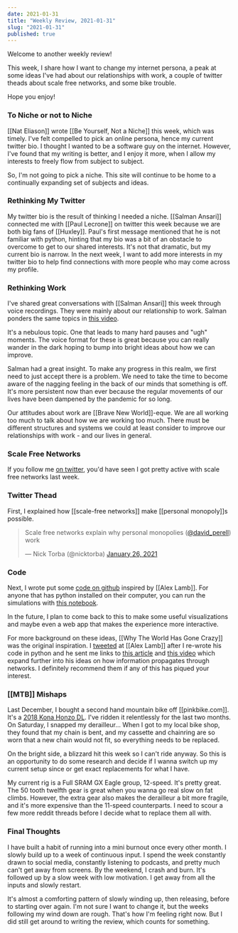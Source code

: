 ```yaml
---
date: 2021-01-31
title: "Weekly Review, 2021-01-31"
slug: "2021-01-31"
published: true
---
```

Welcome to another weekly review! 

This week, I share how I want to change my internet persona, a peak at some ideas I've had about our relationships with work, a couple of twitter theads about scale free networks, and some bike trouble.

Hope you enjoy! 

### To Niche or not to Niche
[[Nat Eliason]] wrote [[Be Yourself, Not a Niche]] this week, which was timely. I've felt compelled to pick an online persona, hence my current twitter bio. I thought I wanted to be a software guy on the internet. However, I've found that my writing is better, and I enjoy it more, when I allow my interests to freely flow from subject to subject. 

So, I'm not going to pick a niche. This site will continue to be home to a continually expanding set of subjects and ideas. 

### Rethinking My Twitter
My twitter bio is the result of thinking I needed a niche. [[Salman Ansari]] connected me with [[Paul Lecrone]] on twitter this week because we are both big fans of [[Huxley]]. Paul's first message mentioned that he is not familiar with python, hinting that my bio was a bit of an obstacle to overcome to get to our shared interests. It's not that dramatic, but my current bio is narrow. In the next week, I want to add more interests in my twitter bio to help find connections with more people who may come across my profile.

###  Rethinking Work
I've shared great conversations with [[Salman Ansari]] this week through voice recordings. They were mainly about our relationship to work. Salman ponders the same topics in [this video](https://www.youtube.com/watch?v=VO8nK-8c1RE&feature=youtu.be).

It's a nebulous topic. One that leads to many hard pauses and "ugh" moments. The voice format for these is great because you can really wander in the dark hoping to bump into bright ideas about how we can improve. 

Salman had a great insight. To make any progress in this realm, we first need to just accept there is a problem. We need to take the time to become aware of the nagging feeling in the back of our minds that something is off. It's more persistent now than ever because the regular movements of our lives have been dampened by the pandemic for so long. 

Our attitudes about work are [[Brave New World]]-eque. We are all working too much to talk about how we are working too much. There must be different structures and systems we could at least consider to improve our relationships with work - and our lives in general. 

### Scale Free Networks
If you follow me [on twitter](https://twitter.com/nicktorba), you'd have seen I got pretty active with scale free networks last week. 
### Twitter Thead
First, I explained how [[scale-free networks]] make [[personal monopoly]]s possible. 
<blockquote class="twitter-tweet"><p lang="en" dir="ltr">Scale free networks explain why personal monopolies (<a href="https://twitter.com/david_perell?ref_src=twsrc%5Etfw">@david_perell</a>) work</p>&mdash; Nick Torba (@nicktorba) <a href="https://twitter.com/nicktorba/status/1354070575719788544?ref_src=twsrc%5Etfw">January 26, 2021</a></blockquote> <script async src="https://platform.twitter.com/widgets.js" charset="utf-8"></script>

### Code
Next, I wrote put some [code on github](https://github.com/ntorba/network_simulations) inspired by [[Alex Lamb]]. For anyone that has python installed on their computer, you can run the simulations with [this notebook](https://github.com/ntorba/network_simulations/blob/master/notebooks/run_experiments.ipynb). 

In the future, I plan to come back to this to make some useful visualizations and maybe even a web app that makes the experience more interactive. 

For more background on these ideas, [[Why The World Has Gone Crazy]] was the original inspiration. I [tweeted](https://twitter.com/nicktorba/status/1354262718581190656?s=20) at [[Alex Lamb]] after I re-wrote his code in python and he sent me links to [this article](https://t.co/lniP3jfnTl?amp=1) and [this video](https://www.youtube.com/watch?v=oarsWELcJR8) which expand further into his ideas on how information propagates through networks. I definitely recommend them if any of this has piqued your interest. 

### [[MTB]] Mishaps
Last December, I bought a second hand mountain bike off [[pinkbike.com]]. It's a [2018 Kona Honzo DL](https://konaworld.com/archive/2018/big_honzo_dl.cfm). I've ridden it relentlessly for the last two months. On Saturday, I snapped my derailleur... When I got to my local bike shop, they found that my chain is bent, and my cassette and chainring are so worn that a new chain would not fit, so everything needs to be replaced.

On the bright side, a blizzard hit this week so I can't ride anyway. So this is an opportunity to do some research and decide if I wanna switch up my current setup since or get exact replacements for what I have. 

My current rig is a Full SRAM GX Eagle group, 12-speed. It's pretty great. The 50 tooth twelfth gear is great when you wanna go real slow on fat climbs. However, the extra gear also makes the derailleur a bit more fragile, and it's more expensive than the 11-speed counterparts. I need to scour a few more reddit threads before I decide what to replace them all with.

### Final Thoughts 
I have built a habit of running into a mini burnout once every other month. I slowly build up to a week of continuous input. I spend the week constantly drawn to social media, constantly listening to podcasts, and pretty much can't get away from screens. By the weekend, I crash and burn. It's followed up by a slow week with low motivation. I get away from all the inputs and slowly restart. 

It's almost a comforting pattern of slowly winding up, then releasing, before to starting over again. I'm not sure I want to change it, but the weeks following my wind down are rough. That's how I'm feeling right now. But I did still get around to writing the review, which counts for something.
